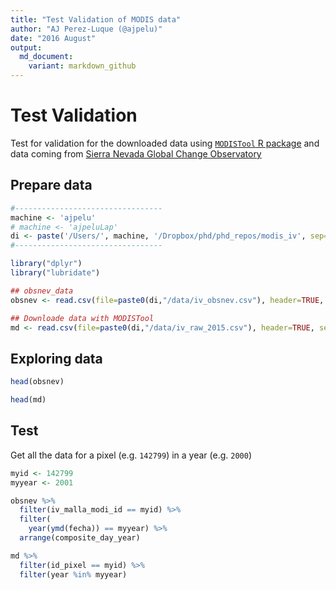 ```yaml
---
title: "Test Validation of MODIS data"
author: "AJ Perez-Luque (@ajpelu)"
date: "2016 August"
output:  
  md_document:
    variant: markdown_github
---
```


# Test Validation 
Test for validation for the downloaded data using [`MODISTool` R package](https://cran.r-project.org/web/packages/MODISTools/index.html) and data coming from [Sierra Nevada Global Change Observatory](https://obsnev.es) 

## Prepare data 
```r
#---------------------------------
machine <- 'ajpelu'
# machine <- 'ajpeluLap'
di <- paste('/Users/', machine, '/Dropbox/phd/phd_repos/modis_iv', sep='')
#---------------------------------
```

```r
library("dplyr")
library("lubridate")
```

```r
## obsnev_data 
obsnev <- read.csv(file=paste0(di,"/data/iv_obsnev.csv"), header=TRUE, sep=",")

## Downloade data with MODISTool 
md <- read.csv(file=paste0(di,"/data/iv_raw_2015.csv"), header=TRUE, sep=",")
```

## Exploring data 
```r
head(obsnev)
```

```r
head(md)
```

## Test 
Get all the data for a pixel (e.g. `142799`) in a year (e.g. `2000`)

```r
myid <- 142799 
myyear <- 2001 
```

```r
obsnev %>% 
  filter(iv_malla_modi_id == myid) %>%
  filter(
    year(ymd(fecha)) == myyear) %>% 
  arrange(composite_day_year)

md %>%
  filter(id_pixel == myid) %>%
  filter(year %in% myyear)
```






